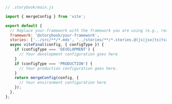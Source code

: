```js
// .storybook/main.js

import { mergeConfig } from 'vite';

export default {
  // Replace your-framework with the framework you are using (e.g., react-vite, vue3-vite)
  framework: '@storybook/your-framework',
  stories: ['../src/**/*.mdx', '../stories/**/*.stories.@(js|jsx|ts|tsx)'],
  async viteFinal(config, { configType }) {
    if (configType === 'DEVELOPMENT') {
      // Your development configuration goes here
    }
    if (configType === 'PRODUCTION') {
      // Your production configuration goes here.
    }
    return mergeConfig(config, {
      // Your environment configuration here
    });
  },
};
```
